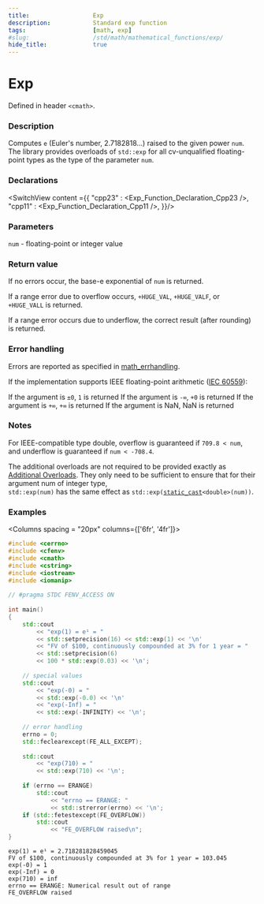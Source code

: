 ```yaml
---
title:                  Exp
description:            Standard exp function
tags:                   [math, exp]
#slug:                  /std/math/mathematical_functions/exp/
hide_title:             true
---
```




# Exp

Defined in header `<cmath>`.

### Description

Computes `e` (Euler's number, 2.7182818...) raised to the given power <code>num</code>. <br/>
The library provides overloads of `std::exp` for all cv-unqualified floating-point types as the type of the parameter <code>num</code>.

### Declarations

<SwitchView content ={{
    "cpp23" : <Exp_Function_Declaration_Cpp23 />,
    "cpp11" : <Exp_Function_Declaration_Cpp11 />,
}}/>

### Parameters
 
&#8203;<code>num</code> - floating-point or integer value

### Return value

If no errors occur, the base-e exponential of <code>num</code> is returned.

If a range error due to overflow occurs, `+HUGE_VAL`, `+HUGE_VALF`, or `+HUGE_VALL` is returned.

If a range error occurs due to underflow, the correct result (after rounding) is returned.


### Error handling

Errors are reported as specified in <a href='/docs/std/math/math_errhandling'>math_errhandling</a>.

If the implementation supports IEEE floating-point arithmetic (<a href='https://www.iso.org/standard/80985.html'>IEC 60559</a>):

If the argument is `±0`, `1` is returned
If the argument is `-∞`, `+0` is returned
If the argument is `+∞`, `+∞` is returned
If the argument is NaN, NaN is returned

### Notes

For IEEE-compatible type <span class='col-lb'>double</span>, overflow is guaranteed if `709.8 < num`, and underflow is guaranteed if `num < -708.4`.

The additional overloads are not required to be provided exactly as <a href='#declarations'>Additional Overloads</a>. 
They only need to be sufficient to ensure that for their argument num of integer type, <br/>
`std::exp(num)` has the same effect as <code>std::exp(<a href='/docs/std/lang-support/static_cast'>static_cast</a>&lt;<span class='col-lb'>double</span>&gt;(num))</code>.

### Examples

<Columns spacing = "20px" columns={['6fr', '4fr']}>
<div>

```cpp
#include <cerrno>
#include <cfenv>
#include <cmath>
#include <cstring>
#include <iostream>
#include <iomanip>
 
// #pragma STDC FENV_ACCESS ON
 
int main()
{
    std::cout 
        << "exp(1) = e¹ = " 
        << std::setprecision(16) << std::exp(1) << '\n'
        << "FV of $100, continuously compounded at 3% for 1 year = "
        << std::setprecision(6) 
        << 100 * std::exp(0.03) << '\n';
 
    // special values
    std::cout 
        << "exp(-0) = " 
        << std::exp(-0.0) << '\n'
        << "exp(-Inf) = " 
        << std::exp(-INFINITY) << '\n';
 
    // error handling 
    errno = 0;
    std::feclearexcept(FE_ALL_EXCEPT);
 
    std::cout 
        << "exp(710) = " 
        << std::exp(710) << '\n';
 
    if (errno == ERANGE)
        std::cout 
            << "errno == ERANGE: " 
            << std::strerror(errno) << '\n';
    if (std::fetestexcept(FE_OVERFLOW))
        std::cout 
            << "FE_OVERFLOW raised\n";
}
```

</div><div>

```plaintext title="Possible Result"
exp(1) = e¹ = 2.718281828459045
FV of $100, continuously compounded at 3% for 1 year = 103.045
exp(-0) = 1
exp(-Inf) = 0
exp(710) = inf
errno == ERANGE: Numerical result out of range
FE_OVERFLOW raised
```

</div>
</Columns>